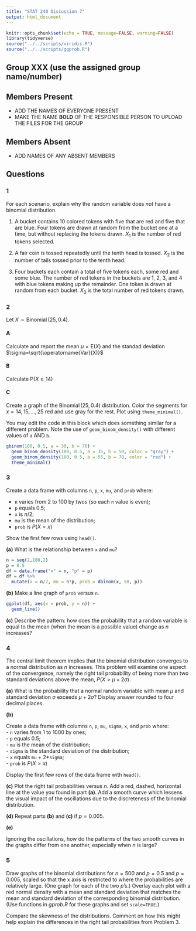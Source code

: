 ```yaml
---
title: "STAT 240 Discussion 7"
output: html_document
---
```


```r
knitr::opts_chunk$set(echo = TRUE, message=FALSE, warning=FALSE)
library(tidyverse)
source("../../scripts/viridis.R")
source("../../scripts/ggprob.R")
```


## Group XXX (use the assigned group name/number)

## Members Present

- ADD THE NAMES OF EVERYONE PRESENT
- MAKE THE NAME **BOLD** OF THE RESPONSIBLE PERSON TO UPLOAD THE FILES FOR THE GROUP

## Members Absent

- ADD NAMES OF ANY ABSENT MEMBERS


## Questions

### 1

For each scenario, explain why the random variable does *not* have a binomial distribution.

1. A bucket contains 10 colored tokens with five that are red and five that are blue. Four tokens are drawn at random from the bucket one at a time, but without replacing the tokens drawn. $X_1$ is the number of red tokens selected.

2. A fair coin is tossed repeatedly until the tenth head is tossed. $X_2$ is the number of tails tossed prior to the tenth head.

3. Four buckets each contain a total of five tokens each, some red and some blue. The number of red tokens in the buckets are 1, 2, 3, and 4 with blue tokens making up the remainder. One token is drawn at random from each bucket. $X_3$ is the total number of red tokens drawn.


### 2

Let $X \sim \operatorname{Binomial}(25,0.4)$.

#### A

Calculate and report the mean $\mu=\mathrm{E}(X)$ and the standad deviation $\sigma=\sqrt{\operatorname{Var}(X)}$


#### B

Calculate $\text{P}(X \geq 14)$


#### C

Create a graph of the $\operatorname{Binomial}(25,0.4)$ distribution. Color the segments for $x=14,15,...,25$ red and use gray for the rest. Plot using `theme_minimal()`.

You may edit the code in this block which does something similar for a different problem. Note the use of `geom_binom_density()` with different values of `a` AND `b`.

```r
gbinom(100, 0.5, a = 30, b = 70) +
  geom_binom_density(100, 0.5, a = 35, b = 50, color = "gray") +
  geom_binom_density(100, 0.5, a = 55, b = 70, color = "red") +
  theme_minimal()
```



### 3

Create a data frame with columns `n`, `p`, `x`, `mu`, and `prob` where:

- `n` varies from 2 to 100 by twos (so each `n` value is even);
- `p` equals 0.5;
- `x` is $n/2$;
- `mu` is the mean of the distribution;
- `prob` is $P(X = x)$

Show the first few rows using `head()`.


**(a)** What is the relationship between `x` and `mu`?
```r
n = seq(2,100,2)
p = 0.5
df = data.frame("n" = n, "p" = p)
df = df %>%
  mutate(x = n/2, mu = n*p, prob = dbinom(x, 50, p))
```


**(b)** Make a line graph of `prob` versus `n`.
```r
ggplot(df, aes(x = prob, y = n)) + 
  geom_line()
```

**(c)** Describe the pattern: how does the probability that a random variable is equal to the mean (when the mean is a possible value) change as $n$ increases?


### 4

The central limit theorem implies that the binomial distribution converges to a normal distribution as $n$ increases.
This problem will examine one aspect of the convergence, namely the right tail probability of being more than two standard deviations above the mean,
$P(X > \mu + 2\sigma)$.

**(a)** What is the probability that a normal random variable with mean $\mu$ and standard deviation $\sigma$ exceeds $\mu + 2 \sigma$? Display answer rounded to four decimal places.


**(b)** 

Create a data frame with columns `n`, `p`, `mu`, `sigma`, `x`, and `prob` where:  
- `n` varies from 1 to 1000 by ones;  
- `p` equals 0.5;  
- `mu` is the mean of the distribution;  
- `sigma` is the standard deviation of the distribution;  
- `x` equals `mu` + 2*`sigma`;  
- `prob` is $P(X > x)$  

Display the first few rows of the data frame with `head()`.


**(c)** Plot the right tail probabilities versus $n$. Add a red, dashed, horizontal line at the value you found in part **(a)**.
Add a smooth curve which lessens the visual impact of the oscillations due to the discreteness of the binomial distribution.


**(d)** Repeat parts **(b)** and **(c)** if $p = 0.005$.


**(e)**

Ignoring the oscillations, how do the patterns of the two smooth curves in the graphs differ from one another, especially when $n$ is large?



### 5

Draw graphs of the binomial distributions for $n=500$ and $p = 0.5$ and $p = 0.005$,
scaled so that the x axis is restricted to where the probabilities are relatively large.  (One graph for each of the two $p$'s.)
Overlay each plot with a red normal density with a mean and standard deviation that matches the mean and standard deviation of the corresponding binomial distribution.
(Use functions in *gprob.R* for these graphs and set `scale=TRUE`.)

Compare the skewness of the distributions. Comment on how this might help explain the differences in the right tail probabilities from Problem 3.

